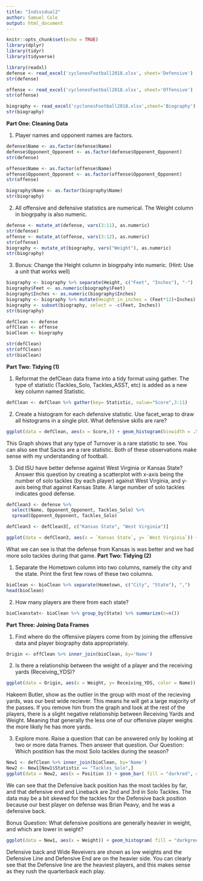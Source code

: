 ```yaml
---
title: "Individual2"
author: Samuel Cole
output: html_document
---
```


```r
knitr::opts_chunk$set(echo = TRUE)
library(dplyr)
library(tidyr)
library(tidyverse)
```


```r
library(readxl)
defense <- read_excel('cyclonesFootball2018.xlsx', sheet='Defensive')
str(defense)

offense <- read_excel('cyclonesFootball2018.xlsx', sheet='Offensive')
str(offense)

biography <- read_excel('cyclonesFootball2018.xlsx',sheet='Biography')
str(biography)
```

**Part One: Cleaning Data**

1. Player names and opponent names are factors.
```r
defense$Name <- as.factor(defense$Name)
defense$Opponent_Opponent <- as.factor(defense$Opponent_Opponent)
str(defense)

offense$Name <- as.factor(offense$Name)
offense$Opponent_Opponent <- as.factor(offense$Opponent_Opponent)
str(offense)

biography$Name <- as.factor(biography$Name)
str(biography)
```

2. All offensive and defensive statistics are numerical. The Weight column in biogrpahy is also numeric.

```r
defense <- mutate_at(defense, vars(3:11), as.numeric)
str(defense)
offense <- mutate_at(offense, vars(3:12), as.numeric)
str(offense)
biography <- mutate_at(biography, vars("Weight"), as.numeric)
str(biography)
```

3. Bonus: Change the Height column in biogrpahy into numeric. (Hint: Use a unit that works well)
```r
biography <- biography %>% separate(Height, c("Feet", "Inches"), "-")
biography$Feet <- as.numeric(biography$Feet)
biography$Inches <- as.numeric(biography$Inches)
biography <- biography %>% mutate(Height_in_inches = (Feet*12)+Inches)
biography <- subset(biography, select = -c(Feet, Inches))
str(biography)
```
```r
defClean <- defense
offClean <- offense
bioClean <- biography

str(defClean)
str(offClean)
str(bioClean)
```

**Part Two: Tidying (1)**

1. Reformat the defClean data frame into a tidy format using gather. The type of statistic (Tackles_Solo, Tackles_ASST, etc) is added as a new key column named Statistic.

```r
defClean <- defClean %>% gather(key= Statistic, value="Score",3:11)

```
2. Create a histogram for each defensive statistic. Use facet_wrap to draw all histograms in a single plot. What defensive skills are rare?
```r
ggplot(data = defClean, aes(x = Score,)) + geom_histogram(binwidth = .5, color="black", fill = "red") + facet_wrap(~Statistic) + ylab("Count of Players in each Score") + xlab("Score") + ggtitle("Histogram of Defensive Statistics")
```
This Graph shows that any type of Turnover is a rare statistic to see. You can also see that Sacks are a rare statistic. Both of these observations make sense with my understanding of football. 


3. Did ISU have better defense against West Virginia or Kansas State? Answer this question by creating a scatterplot with x-axis being the number of solo tackles (by each player) against West Virginia, and y-axis being that against Kansas State. A large number of solo tackles indicates good defense.
```r
defClean3 <- defense %>%
  select(Name, Opponent_Opponent, Tackles_Solo) %>%
  spread(Opponent_Opponent, Tackles_Solo)

defClean3 <- defClean3[, c("Kansas State", "West Virginia")]

ggplot(data = defClean3, aes(x = `Kansas State`, y= `West Virginia`)) + geom_point(Na.rm = TRUE) + ylab("Solo Tackles by player against Kansas State") + xlab("Solo Tackles by player against West Virginia") + ggtitle("Comparing ISU's defense against Kansas State and West Virginia") + geom_jitter(Na.rm = TRUE)
```
What we can see is that the defense from Kansas is was better and we had more solo tackles during that game.
**Part Two: Tidying (2)**

1. Separate the Hometown column into two columns, namely the city and the state. Print the first few rows of these two columns.

```r
bioClean <- bioClean %>% separate(Hometown, c("City", "State"), ",")
head(bioClean)
```

2. How many players are there from each state?

```r
bioCleanstat<- bioClean %>% group_by(State) %>% summarize(n=n())

```

**Part Three: Joining Data Frames**

1. Find where do the offensive players come from by joining the offensive data and player biography data appropriately.

```r
Origin <- offClean %>% inner_join(bioClean, by='Name')
```

2. Is there a relationship between the weight of a player and the receiving yards (Receiving_YDS)?

```r
ggplot(data = Origin, aes(x = Weight, y= Receiving_YDS, color = Name)) + geom_point() + ylab("Receiving Yards") + xlab("Weight") + ggtitle("Receiving Yards v.s Player Weight")
```
Hakeem Butler, show as the outlier in the group with most of the recieving yards, was our best wide reciever. This means he will get a large majority of the passes. If you remove him from the graph and look at the rest of the players, there is a slight negative relationship between Receiving Yards and Weight. Meaning that generally the less one of our offensive player weighs the more likely he has more yards. 


3. Explore more. Raise a question that can be answered only by looking at two or more data frames. Then answer that question.
    Our Question: Which postition has the most Solo tackles during the season?
```r
New1 <- defClean %>% inner_join(bioClean, by='Name')
New2 <- New1[New1$Statistic == "Tackles_Solo",]
ggplot(data = New2, aes(x = Position )) + geom_bar( fill = "darkred", color = "black") + coord_flip() 
```
We can see that the Defensive back position has the most tackles by far, and that defensive end and Lineback are 2nd and 3rd in Solo Tackles. The data may be a bit skewed for the tackles for the Defensive back position because our best player on defense was Brian Peavy, and he was a defensive back. 

Bonus Question: What defensive positions are generally heavier in weight, and which are lower in weight?
```r
ggplot(data = New1, aes(x = Weight)) + geom_histogram( fill = "darkgreen", color = "black") + facet_wrap(~Position)
```
Defensive back and Wide Reveivers are shown as low weights and the Defensive Line and Defensive End are on the heavier side. You can clearly see that the Defensive line are the heaviest players, and this makes sense as they rush the quarterback each play. 






